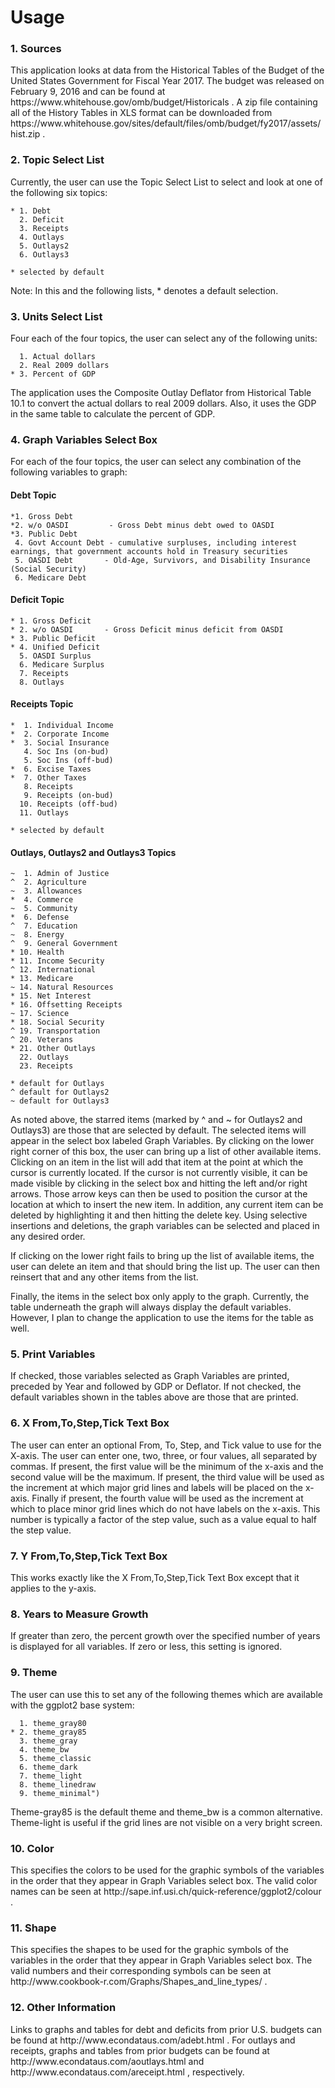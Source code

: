 Usage
=====

### 1. Sources ###

This application looks at data from the Historical Tables of the Budget of the United States Government for Fiscal Year 2017.  The budget was released on February 9, 2016 and can be found at https://www.whitehouse.gov/omb/budget/Historicals .  A zip file containing all of the History Tables in XLS format can be downloaded from https://www.whitehouse.gov/sites/default/files/omb/budget/fy2017/assets/hist.zip .

### 2. Topic Select List ###

Currently, the user can use the Topic Select List to select and look at one of the following six topics:

```
* 1. Debt
  2. Deficit
  3. Receipts
  4. Outlays
  5. Outlays2
  6. Outlays3

* selected by default
```

Note: In this and the following lists, * denotes a default selection.

### 3. Units Select List ###

Four each of the four topics, the user can select any of the following units:

```
  1. Actual dollars
  2. Real 2009 dollars
* 3. Percent of GDP
```

The application uses the Composite Outlay Deflator from Historical Table 10.1 to convert the actual dollars to real 2009 dollars.  Also, it uses the GDP in the same table to calculate the percent of GDP.

### 4. Graph Variables Select Box ###

For each of the four topics, the user can select any combination of the following variables to graph:

#### Debt Topic #####

```
*1. Gross Debt
*2. w/o OASDI         - Gross Debt minus debt owed to OASDI
*3. Public Debt
 4. Govt Account Debt - cumulative surpluses, including interest earnings, that government accounts hold in Treasury securities
 5. OASDI Debt	     - Old-Age, Survivors, and Disability Insurance (Social Security)
 6. Medicare Debt
```

#### Deficit Topic #####

```
* 1. Gross Deficit
* 2. w/o OASDI	     - Gross Deficit minus deficit from OASDI
* 3. Public Deficit
* 4. Unified Deficit
  5. OASDI Surplus
  6. Medicare Surplus
  7. Receipts
  8. Outlays
```

#### Receipts Topic #####

```
*  1. Individual Income
*  2. Corporate Income
*  3. Social Insurance
   4. Soc Ins (on-bud)
   5. Soc Ins (off-bud)
*  6. Excise Taxes
*  7. Other Taxes
   8. Receipts
   9. Receipts (on-bud)
  10. Receipts (off-bud)
  11. Outlays
 
* selected by default
```

#### Outlays, Outlays2 and Outlays3 Topics #####

```
~  1. Admin of Justice
^  2. Agriculture
~  3. Allowances
*  4. Commerce
~  5. Community
*  6. Defense
^  7. Education
~  8. Energy
^  9. General Government
* 10. Health
* 11. Income Security
^ 12. International
* 13. Medicare
~ 14. Natural Resources
* 15. Net Interest
* 16. Offsetting Receipts
~ 17. Science
* 18. Social Security
^ 19. Transportation
^ 20. Veterans
* 21. Other Outlays
  22. Outlays
  23. Receipts
  
* default for Outlays
^ default for Outlays2
~ default for Outlays3
```

As noted above, the starred items (marked by ^ and ~ for Outlays2 and Outlays3) are those that are selected by default.  The selected items will appear in the select box labeled Graph Variables.  By clicking on the lower right corner of this box, the user can bring up a list of other available items.  Clicking on an item in the list will add that item at the point at which the cursor is currently located.  If the cursor is not currently visible, it can be made visible by clicking in the select box and hitting the left and/or right arrows.  Those arrow keys can then be used to position the cursor at the location at which to insert the new item.  In addition, any current item can be deleted by highlighting it and then hitting the delete key.  Using selective insertions and deletions, the graph variables can be selected and placed in any desired order.

If clicking on the lower right fails to bring up the list of available items, the user can delete an item and that should bring the list up.  The user can then reinsert that and any other items from the list.

Finally, the items in the select box only apply to the graph.  Currently, the table underneath the graph will always display the default variables.  However, I plan to change the application to use the items for the table as well.

### 5. Print Variables ###

If checked, those variables selected as Graph Variables are printed, preceded by Year and followed by GDP or Deflator.  If not checked, the default variables shown in the tables above are those that are printed.

### 6. X From,To,Step,Tick Text Box ###

The user can enter an optional From, To, Step, and Tick value to use for the X-axis.  The user can enter one, two, three, or four values, all separated by commas.  If present, the first value will be the minimum of the x-axis and the second value will be the maximum.  If present, the third value will be used as the increment at which major grid lines and labels will be placed on the x-axis.  Finally if present, the fourth value will be used as the increment at which to place minor grid lines which do not have labels on the x-axis.  This number is typically a factor of the step value, such as a value equal to half the step value.

### 7. Y From,To,Step,Tick Text Box ###

This works exactly like the X From,To,Step,Tick Text Box except that it applies to the y-axis.

### 8. Years to Measure Growth ###

If greater than zero, the percent growth over the specified number of years is displayed for all variables.  If zero or less, this setting is ignored.

### 9. Theme ###

The user can use this to set any of the following themes which are available with the ggplot2 base system:

```
  1. theme_gray80
* 2. theme_gray85
  3. theme_gray
  4. theme_bw
  5. theme_classic
  6. theme_dark
  7. theme_light
  8. theme_linedraw
  9. theme_minimal")
```

Theme-gray85 is the default theme and theme_bw is a common alternative.  Theme-light is useful if the grid lines are not visible on a very bright screen.

### 10. Color ###

This specifies the colors to be used for the graphic symbols of the variables in the order that they appear in Graph Variables select box.  The valid color names can be seen at http://sape.inf.usi.ch/quick-reference/ggplot2/colour .

### 11. Shape ###

This specifies the shapes to be used for the graphic symbols of the variables in the order that they appear in Graph Variables select box.  The valid numbers and their corresponding symbols can be seen at http://www.cookbook-r.com/Graphs/Shapes_and_line_types/ .

### 12. Other Information ###

Links to graphs and tables for debt and deficits from prior U.S. budgets can be found at http://www.econdataus.com/adebt.html .  For outlays and receipts, graphs and tables from prior budgets can be found at http://www.econdataus.com/aoutlays.html and http://www.econdataus.com/areceipt.html , respectively.
